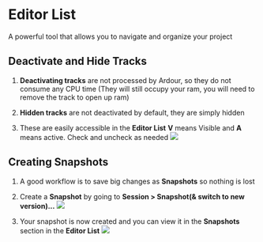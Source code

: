# Editor List
A powerful tool that allows you to navigate and organize your project

## Deactivate and Hide Tracks
1. **Deactivating tracks** are not processed by Ardour, so they do not consume any CPU time (They will still occupy your ram, you will need to remove the track to open up ram)

2. **Hidden tracks** are not deactivated by default, they are simply hidden

3. These are easily accessible in the **Editor List** **V** means Visible and **A** means active. Check and uncheck as needed
![](./assets/editor-list-visible-active.png)

## Creating Snapshots
1. A good workflow is to save big changes as **Snapshots** so nothing is lost

2. Create a **Snapshot** by going to **Session > Snapshot(& switch to new version)...**
![](./assets/create-new-session.png)

3. Your snapshot is now created and you can view it in the **Snapshots** section in the **Editor List**
![](./assets/snapshots-saved.png)